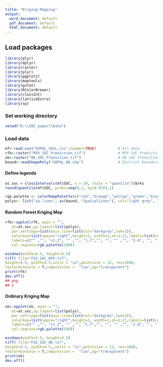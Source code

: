 ---
title: "Kriging Mapping"
output:
  word_document: default
  pdf_document: default
  html_document: default
---

## Load packages

```{r}
library(plyr)
library(dplyr)
library(raster)
library(plyr)
library(ggplot2)
library(maptools)
library(gstat)
library(RColorBrewer)
library(classInt)
library(latticeExtra)
library(sp)
```

### Set working directory

```{r}
setwd("D:\\SOC_paper\\Data")
```

### Load data

```{r}
mf<-read.csv("GOPAL_SOIL.csv",header=TRUE)          # All data
rfk<-raster("RFK_SOC_Prediction.tif")               # RFK SOC Prediction 
ok<-raster("OK_SOC_Prediction.tif")                 # OK SOC Prediction
bound<-readShapePoly("GOPAL_BD.shp")                # District boundary 
```

#### Define legends

```{r}
at.soc = classIntervals(mf$SOC, n = 20, style = "quantile")$brks
round(quantile(mf$SOC, probs=seq(0,1, by=0.05)),1)
```

```{r}
rgb.palette <- colorRampPalette(c("red","Orange","yellow","green","blue"),space = "rgb")
polys<- list("sp.lines", as(bound, "SpatialLines"), col="light grey", lwd=.8,lty=1)
```

#### Random Forest Kriging Map

```{r}
rfk<-spplot(rfk, main = "",
   at=at.soc,sp.layout=list(polys),
   par.settings=list(axis.line=list(col="darkgrey",lwd=1)),
   colorkey=list(space="right",height=1, width=1,at=1:21,labels=list(cex=1.3,at=1:21,
   labels=c("" ,"", "<1.2", "" ,"", "1.7","", "", "" ,"", "2.6", "", "", "","", "4.7","","", ">7.8"," ", " "))),
   col.regions=rgb.palette(100))

windows(width=4.5, height=4.5)
tiff( file="FIG_SOC_RFK.tif",
height=4.5, width=4.5,units = "in",pointsize = 12, res=1600, 
restoreConsole = T,compression =  "lzw",bg="transparent")
print(rfk)
dev.off()
## png
## 2
```

#### Ordinary Kriging Map

```{r}
ok<-spplot(ok, main = "",
   at=at.soc,sp.layout=list(polys),
   par.settings=list(axis.line=list(col="darkgrey",lwd=1)),
   colorkey=list(space="right",height=1, width=1,at=1:21,labels=list(cex=1.3,at=1:21,
   labels=c("" ,"", "<1.2", "" ,"", "1.7","", "", "" ,"", "2.6", "", "", "","", "4.7","","", ">7.8"," ", " "))),
   col.regions=rgb.palette(100))

windows(width=4.5, height=4.5)
tiff( file="FIG_SOC_OK.tif",
height=4.5, width=4.5,,units = "in",pointsize = 12, res=1600, 
restoreConsole = T,compression =  "lzw",bg="transparent")
print(ok)
dev.off()
```


